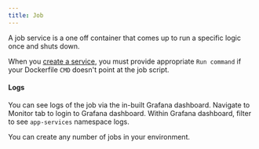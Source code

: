 ```yaml
---
title: Job
---
```


A job service is a one off container that comes up to run a specific logic once and shuts down.

When you [create a service](/environment/services/create), you must provide appropriate `Run command` if your Dockerfile
`CMD` doesn't point at the job script.

#### Logs

You can see logs of the job via the in-built Grafana dashboard. Navigate to Monitor tab to login to Grafana dashboard.
Within Grafana dashboard, filter to see `app-services` namespace logs.

You can create any number of jobs in your environment.
